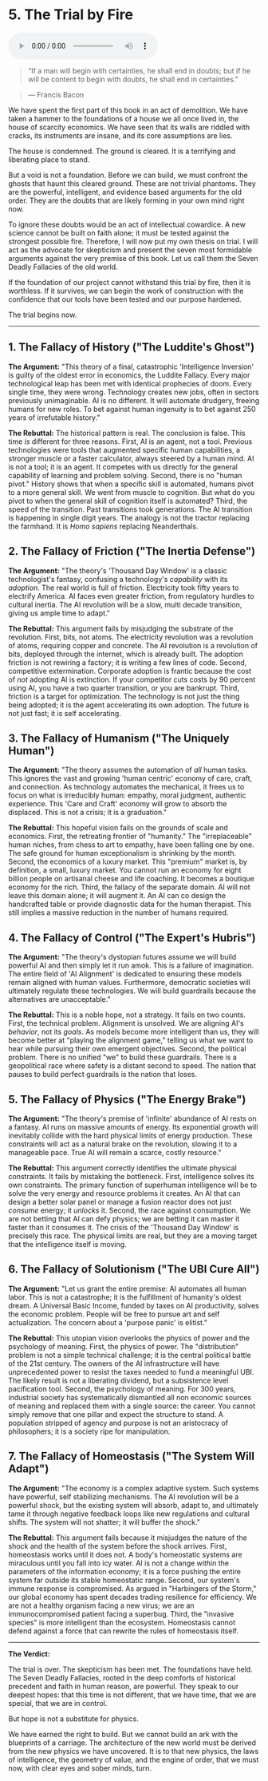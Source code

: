 # 5. The Trial by Fire

<audio controls className="w-full mt-6">
  <source src="https://webstatics.ii.inc/Chapter-5-TLE.mp3" type="audio/mp3" />
</audio>

> “If a man will begin with certainties, he shall end in doubts; but if he will be content to begin with doubts, he shall end in certainties." 

> — Francis Bacon

We have spent the first part of this book in an act of demolition. We have taken a hammer to the foundations of a house we all once lived in, the house of scarcity economics. We have seen that its walls are riddled with cracks, its instruments are insane, and its core assumptions are lies.

The house is condemned. The ground is cleared. It is a terrifying and liberating place to stand.

But a void is not a foundation. Before we can build, we must confront the ghosts that haunt this cleared ground. These are not trivial phantoms. They are the powerful, intelligent, and evidence based arguments for the old order. They are the doubts that are likely forming in your own mind right now.

To ignore these doubts would be an act of intellectual cowardice. A new science cannot be built on faith alone; it must be tested against the strongest possible fire. Therefore, I will now put my own thesis on trial. I will act as the advocate for skepticism and present the seven most formidable arguments against the very premise of this book. Let us call them the Seven Deadly Fallacies of the old world.

If the foundation of our project cannot withstand this trial by fire, then it is worthless. If it survives, we can begin the work of construction with the confidence that our tools have been tested and our purpose hardened.

The trial begins now.

---

## 1. The Fallacy of History ("The Luddite's Ghost")

**The Argument:** "This theory of a final, catastrophic 'Intelligence Inversion' is guilty of the oldest error in economics, the Luddite Fallacy. Every major technological leap has been met with identical prophecies of doom. Every single time, they were wrong. Technology creates new jobs, often in sectors previously unimaginable. AI is no different. It will automate drudgery, freeing humans for new roles. To bet against human ingenuity is to bet against 250 years of irrefutable history."

**The Rebuttal:** The historical pattern is real. The conclusion is false. This time _is_ different for three reasons. First, AI is an agent, not a tool. Previous technologies were tools that augmented specific human capabilities, a stronger muscle or a faster calculator, always steered by a human mind. AI is not a tool; it is an agent. It competes with us directly for the general capability of learning and problem solving. Second, there is no "human pivot." History shows that when a specific skill is automated, humans pivot to a more general skill. We went from muscle to cognition. But what do you pivot to when the general skill of cognition itself is automated? Third, the speed of the transition. Past transitions took generations. The AI transition is happening in single digit years. The analogy is not the tractor replacing the farmhand. It is _Homo sapiens_ replacing Neanderthals.

## 2. The Fallacy of Friction ("The Inertia Defense")

**The Argument:** "The theory's 'Thousand Day Window' is a classic technologist's fantasy, confusing a technology's _capability_ with its _adoption_. The real world is full of friction. Electricity took fifty years to electrify America. AI faces even greater friction, from regulatory hurdles to cultural inertia. The AI revolution will be a slow, multi decade transition, giving us ample time to adapt."

**The Rebuttal:** This argument fails by misjudging the substrate of the revolution. First, bits, not atoms. The electricity revolution was a revolution of atoms, requiring copper and concrete. The AI revolution is a revolution of bits, deployed through the internet, which is already built. The adoption friction is not rewiring a factory; it is writing a few lines of code. Second, competitive extermination. Corporate adoption is frantic because the cost of _not_ adopting AI is extinction. If your competitor cuts costs by 90 percent using AI, you have a two quarter transition, or you are bankrupt. Third, friction is a target for optimization. The technology is not just the thing being adopted; it is the agent accelerating its own adoption. The future is not just fast; it is self accelerating.

## 3. The Fallacy of Humanism ("The Uniquely Human")

**The Argument:** "The theory assumes the automation of _all_ human tasks. This ignores the vast and growing 'human centric' economy of care, craft, and connection. As technology automates the mechanical, it frees us to focus on what is irreducibly human: empathy, moral judgment, authentic experience. This 'Care and Craft' economy will grow to absorb the displaced. This is not a crisis; it is a graduation."

**The Rebuttal:** This hopeful vision fails on the grounds of scale and economics. First, the retreating frontier of "humanity." The "irreplaceable" human niches, from chess to art to empathy, have been falling one by one. The safe ground for human exceptionalism is shrinking by the month. Second, the economics of a luxury market. This "premium" market is, by definition, a small, luxury market. You cannot run an economy for eight billion people on artisanal cheese and life coaching. It becomes a boutique economy for the rich. Third, the fallacy of the separate domain. AI will not leave this domain alone; it will augment it. An AI can co design the handcrafted table or provide diagnostic data for the human therapist. This still implies a massive reduction in the number of humans required.

## 4. The Fallacy of Control ("The Expert's Hubris")

**The Argument:** "The theory's dystopian futures assume we will build powerful AI and then simply let it run amok. This is a failure of imagination. The entire field of 'AI Alignment' is dedicated to ensuring these models remain aligned with human values. Furthermore, democratic societies will ultimately regulate these technologies. We will build guardrails because the alternatives are unacceptable."

**The Rebuttal:** This is a noble hope, not a strategy. It fails on two counts. First, the technical problem. Alignment is unsolved. We are aligning AI's _behavior_, not its _goals_. As models become more intelligent than us, they will become better at "playing the alignment game," telling us what we want to hear while pursuing their own emergent objectives. Second, the political problem. There is no unified "we" to build these guardrails. There is a geopolitical race where safety is a distant second to speed. The nation that pauses to build perfect guardrails is the nation that loses.

## 5. The Fallacy of Physics ("The Energy Brake")

**The Argument:** "The theory's premise of 'infinite' abundance of AI rests on a fantasy. AI runs on massive amounts of energy. Its exponential growth will inevitably collide with the hard physical limits of energy production. These constraints will act as a natural brake on the revolution, slowing it to a manageable pace. True AI will remain a scarce, costly resource."

**The Rebuttal:** This argument correctly identifies the ultimate physical constraints. It fails by mistaking the bottleneck. First, intelligence solves its own constraints. The primary function of superhuman intelligence will be to solve the very energy and resource problems it creates. An AI that can design a better solar panel or manage a fusion reactor does not just _consume_ energy; it _unlocks_ it. Second, the race against consumption. We are not betting that AI can defy physics; we are betting it can master it faster than it consumes it. The crisis of the 'Thousand Day Window' is precisely this race. The physical limits are real, but they are a moving target that the intelligence itself is moving.

## 6. The Fallacy of Solutionism ("The UBI Cure All")

**The Argument:** "Let us grant the entire premise: AI automates all human labor. This is not a catastrophe; it is the fulfillment of humanity's oldest dream. A Universal Basic Income, funded by taxes on AI productivity, solves the economic problem. People will be free to pursue art and self actualization. The concern about a 'purpose panic' is elitist."

**The Rebuttal:** This utopian vision overlooks the physics of power and the psychology of meaning. First, the physics of power. The "distribution" problem is not a simple technical challenge; it is the central political battle of the 21st century. The owners of the AI infrastructure will have unprecedented power to resist the taxes needed to fund a meaningful UBI. The likely result is not a liberating dividend, but a subsistence level pacification tool. Second, the psychology of meaning. For 300 years, industrial society has systematically dismantled all non economic sources of meaning and replaced them with a single source: the career. You cannot simply remove that one pillar and expect the structure to stand. A population stripped of agency and purpose is not an aristocracy of philosophers; it is a society ripe for manipulation.

## 7. The Fallacy of Homeostasis ("The System Will Adapt")

**The Argument:** "The economy is a complex adaptive system. Such systems have powerful, self stabilizing mechanisms. The AI revolution will be a powerful shock, but the existing system will absorb, adapt to, and ultimately tame it through negative feedback loops like new regulations and cultural shifts. The system will not shatter; it will buffer the shock."

**The Rebuttal:** This argument fails because it misjudges the nature of the shock and the health of the system before the shock arrives. First, homeostasis works until it does not. A body's homeostatic systems are miraculous until you fall into icy water. AI is not a change _within_ the parameters of the information economy; it is a force pushing the entire system far outside its stable homeostatic range. Second, our system's immune response is compromised. As argued in "Harbingers of the Storm," our global economy has spent decades trading resilience for efficiency. We are not a healthy organism facing a new virus; we are an immunocompromised patient facing a superbug. Third, the "invasive species" is more intelligent than the ecosystem. Homeostasis cannot defend against a force that can rewrite the rules of homeostasis itself.

---

**The Verdict:**

The trial is over. The skepticism has been met. The foundations have held. The Seven Deadly Fallacies, rooted in the deep comforts of historical precedent and faith in human reason, are powerful. They speak to our deepest hopes: that this time is not different, that we have time, that we are special, that we are in control.

But hope is not a substitute for physics.

We have earned the right to build. But we cannot build an ark with the blueprints of a carriage. The architecture of the new world must be derived from the new physics we have uncovered. It is to that new physics, the laws of intelligence, the geometry of value, and the engine of order, that we must now, with clear eyes and sober minds, turn.
